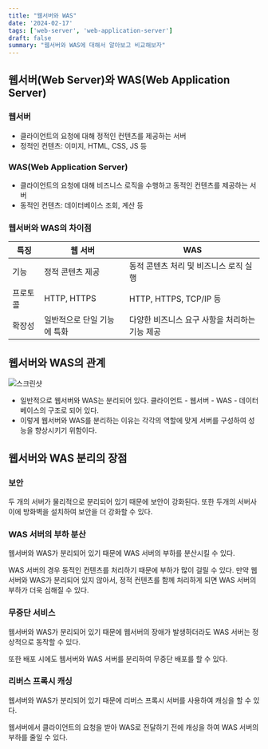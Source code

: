 ```yaml
---
title: "웹서버와 WAS"
date: '2024-02-17'
tags: ['web-server', 'web-application-server']
draft: false
summary: "웹서버와 WAS에 대해서 알아보고 비교해보자"
---
```


## 웹서버(Web Server)와 WAS(Web Application Server)

### 웹서버

- 클라이언트의 요청에 대해 정적인 컨텐츠를 제공하는 서버
- 정적인 컨텐츠: 이미지, HTML, CSS, JS 등

### WAS(Web Application Server)

- 클라이언트의 요청에 대해 비즈니스 로직을 수행하고 동적인 컨텐츠를 제공하는 서버
- 동적인 컨텐츠: 데이터베이스 조회, 계산 등

### 웹서버와 WAS의 차이점

| 특징     | 웹 서버                     | WAS                                            |
| -------- | --------------------------- | ---------------------------------------------- |
| 기능     | 정적 콘텐츠 제공            | 동적 콘텐츠 처리 및 비즈니스 로직 실행         |
| 프로토콜 | HTTP, HTTPS                 | HTTP, HTTPS, TCP/IP 등                         |
| 확장성   | 일반적으로 단일 기능에 특화 | 다양한 비즈니스 요구 사항을 처리하는 기능 제공 |

## 웹서버와 WAS의 관계

![스크린샷](https://github.com/nostrss/next13-blog/assets/56717167/53d0ac0b-a5fc-4657-8a21-3ef22296427b)

- 일반적으로 웹서버와 WAS는 분리되어 있다. 클라이언트 - 웹서버 - WAS - 데이터베이스의 구조로 되어 있다.
- 이렇게 웹서버와 WAS를 분리하는 이유는 각각의 역할에 맞게 서버를 구성하여 성능을 향상시키기 위함이다.

## 웹서버와 WAS 분리의 장점

### 보안

두 개의 서버가 물리적으로 분리되어 있기 때문에 보안이 강화된다. 또한 두개의 서버사이에 방화벽을 설치하여 보안을 더 강화할 수 있다.

### WAS 서버의 부하 분산

웹서버와 WAS가 분리되어 있기 때문에 WAS 서버의 부하를 분산시킬 수 있다.

WAS 서버의 경우 동적인 컨텐츠를 처리하기 때문에 부하가 많이 걸릴 수 있다. 만약 웹서버와 WAS가 분리되어 있지 않아서, 정적 컨텐츠를 함께 처리하게 되면 WAS 서버의 부하가 더욱 심해질 수 있다.

### 무중단 서비스

웹서버와 WAS가 분리되어 있기 때문에 웹서버의 장애가 발생하더라도 WAS 서버는 정상적으로 동작할 수 있다.

또한 배포 시에도 웹서버와 WAS 서버를 분리하여 무중단 배포를 할 수 있다.

### 리버스 프록시 캐싱

웹서버와 WAS가 분리되어 있기 때문에 리버스 프록시 서버를 사용하여 캐싱을 할 수 있다.

웹서버에서 클라이언트의 요청을 받아 WAS로 전달하기 전에 캐싱을 하여 WAS 서버의 부하를 줄일 수 있다.
